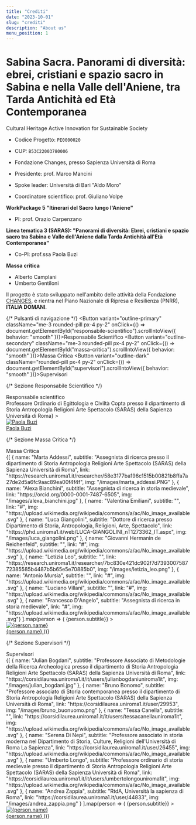 ```yaml
---
title: "Crediti"
date: "2023-10-01"
slug: "crediti"
description: "About us"
menu_position: 1
---
```



<LogoBar />

# Sabina Sacra. Panorami di diversità: ebrei, cristiani e spazio sacro in Sabina e nella Valle dell'Aniene, tra Tarda Antichità ed Età Contemporanea 

Cultural Heritage Active Innovation for Sustainable Society  
- Codice Progetto: `PE0000020`  
- CUP: `B53C22003780006`  
- Fondazione Changes, presso Sapienza Università di Roma

- Presidente: prof. Marco Mancini  
- Spoke leader: Università di Bari "Aldo Moro"  
- Coordinatore scientifico: prof. Giuliano Volpe

**WorkPackage 5 "Itinerari del Sacro lungo l'Aniene"**  
- PI: prof. Orazio Carpenzano

**Linea tematica 3 (SARAS): "Panorami di diversità: Ebrei, cristiani e spazio sacro tra Sabina e Valle dell'Aniene dalla Tarda Antichità all'Età Contemporanea"**  
- Co-PI: prof.ssa Paola Buzi

**Massa critica**
- Alberto Camplani 
- Umberto Gentiloni


Il progetto è stato sviluppato nell'ambito delle attività della Fondazione [CHANGES](https://www.fondazionechanges.org/en/), e rientra nel Piano Nazionale di Ripresa e Resilienza (PNRR), **ITALIA DOMANI**.


<div className="my-5 border-top"></div>

{/* Pulsanti di navigazione */}
<ButtonGroup className="d-flex justify-content-center mb-5">
  <Button 
    variant="outline-primary" 
    className="me-3 rounded-pill px-4 py-2" 
    onClick={() => document.getElementById("responsabile-scientifico").scrollIntoView({ behavior: "smooth" })}>Responsabile Scientifico</Button>
  <Button 
    variant="outline-secondary" 
    className="me-3 rounded-pill px-4 py-2" 
    onClick={() => document.getElementById("massa-critica").scrollIntoView({ behavior: "smooth" })}>Massa Critica</Button>
  <Button 
    variant="outline-dark" 
    className="rounded-pill px-4 py-2" 
    onClick={() => document.getElementById("supervisori").scrollIntoView({ behavior: "smooth" })}>Supervisori</Button>
</ButtonGroup>

{/* Sezione Responsabile Scientifico */}
<div id="responsabile-scientifico" className="text-center my-5">
  <Badge bg="primary" className="fs-5 px-3 py-2 rounded-pill">Responsabile scientifico</Badge>
</div>

<Row className="g-4 mb-5 justify-content-center">
  <Col sm={4}>
    <OverlayTrigger
      overlay={<Tooltip id="buzi-tooltip">Professore Ordinario di Egittologia e Civiltà Copta presso il dipartimento di Storia Antropologia Religioni Arte Spettacolo (SARAS) della Sapienza Università di Roma</Tooltip>}
    >
      <a href="https://corsidilaurea.uniroma1.it/it/users/paolabuziuniroma1it" className="text-decoration-none" target="_blank" rel="noopener noreferrer">
        <Card
          className="text-center p-3 bg-white border border-light shadow-sm rounded-4 hover-card"
        >
          <div className="d-flex justify-content-center py-3">
            <img src="https://www.ansa.it/webimages/img_700/2016/5/4/28fcbbbde6a088e2a870124ad8790eb7.jpg" alt="Paola Buzi" className="rounded-circle border border-3 border-primary shadow" style={{ width: "120px", height: "120px", objectFit: "cover" }} />
          </div>
          <Card.Body>
            <Card.Title className="fs-5 fw-bold text-primary">Paola Buzi</Card.Title>
          </Card.Body>
        </Card>
      </a>
    </OverlayTrigger>
  </Col>
</Row>

<div className="my-5 border-top"></div>

{/* Sezione Massa Critica */}
<div id="massa-critica" className="text-center my-5">
  <Badge bg="secondary" className="fs-5 px-3 py-2 rounded-pill">Massa Critica</Badge>
</div>

<Row className="g-4 mb-5 justify-content-center">
  {[
    { name: "Marta Addessi", subtitle: "Assegnista di ricerca presso il dipartimento di Storia Antropologia Religioni Arte Spettacolo (SARAS) della Sapienza Università di Roma", link: "https://research.uniroma1.it/researcher/58e3177ba196c1515b00821b8ffa7a27de2d5a6fc9aac89ea00f4f4f", img: "/images/marta_addessi.PNG" },
    { name: "Alexa Bianchini", subtitle: "Assegnista di ricerca in storia medievale", link: "https://orcid.org/0000-0001-7487-6505", img: "/images/alexa_bianchini.jpg" },
    { name: "Valentina Emiliani", subtitle: "", link: "#", img: "https://upload.wikimedia.org/wikipedia/commons/a/ac/No_image_available.svg" },
    { name: "Luca Giangolini", subtitle: "Dottore di ricerca presso Dipartimento di Storia, Antropologia, Religioni, Arte, Spettacolo", link: "https://phd.uniroma1.it/web/LUCA-GIANGOLINI_nT1273362_IT.aspx", img: "/images/luca_giangolini.png" },
    { name: "Giovanni Hermanin de Reichenfeld", subtitle: "", link: "#", img: "https://upload.wikimedia.org/wikipedia/commons/a/ac/No_image_available.svg" },
    { name: "Letizia Leo", subtitle: "", link: "https://research.uniroma1.it/researcher/7bc830e421dc902f7d739300758772385585b4487b5b65e5e70885b0", img: "/images/letizia_leo.png" },
    { name: "Antonio Mursia", subtitle: "", link: "#", img: "https://upload.wikimedia.org/wikipedia/commons/a/ac/No_image_available.svg" },
    { name: "Luciano Villani", subtitle: "", link: "#", img: "https://upload.wikimedia.org/wikipedia/commons/a/ac/No_image_available.svg" },
    { name: "Francesco D'Angelo", subtitle: "Assegnista di ricerca in storia medievale", link: "#", img: "https://upload.wikimedia.org/wikipedia/commons/a/ac/No_image_available.svg"}
  ].map(person => (
    <Col xs={6} md={3} key={person.name}>
      <OverlayTrigger
        overlay={<Tooltip id={`${person.name}-tooltip`}>{person.subtitle}</Tooltip>}
      >
        <a href={person.link} className="text-decoration-none" target="_blank" rel="noopener noreferrer">
          <Card
            className="text-center p-3 bg-white border border-light shadow-sm rounded-4 hover-card"
          >
            <div className="d-flex justify-content-center py-3">
              <img src={person.img} alt={person.name} className="rounded-circle border border-3 border-secondary shadow" style={{ width: "100px", height: "100px", objectFit: "cover" }} />
            </div>
            <Card.Body>
              <Card.Title className="fs-6 fw-bold text-secondary">{person.name}</Card.Title>
            </Card.Body>
          </Card>
        </a>
      </OverlayTrigger>
    </Col>
  ))}
</Row>

<div className="my-5 border-top"></div>

{/* Sezione Supervisori */}
<div id="supervisori" className="text-center my-5">
  <Badge bg="dark" className="fs-5 px-3 py-2 rounded-pill">Supervisori</Badge>
</div>

<Row className="g-4 mb-5 justify-content-center">
  {[
    { name: "Julian Bogdani", subtitle: "Professore Associato di Metodologie della Ricerca Archeologica presso il dipartimento di Storia Antropologia Religioni Arte Spettacolo (SARAS) della Sapienza Università di Roma", link: "https://corsidilaurea.uniroma1.it/it/users/julianbogdaniuniroma1it", img: "/images/julian_bogdani.jpg" },
    { name: "Bruno Bonomo", subtitle: "Professore associato di Storia contemporanea presso il dipartimento di Storia Antropologia Religioni Arte Spettacolo (SARAS) della Sapienza Università di Roma", link: "https://corsidilaurea.uniroma1.it/user/29953", img: "/images/bruno_buonuomo.png" },
    { name: "Tessa Canella", subtitle: "", link: "https://corsidilaurea.uniroma1.it/it/users/tessacanellauniroma1it", img: "https://upload.wikimedia.org/wikipedia/commons/a/ac/No_image_available.svg" },
    { name: "Serena Di Nepi", subtitle: "Professore associato in storia moderna nel Dipartimento di Storia, Culture, Religioni dell'Università di Roma La Sapienza", link: "https://corsidilaurea.uniroma1.it/user/26455", img: "https://upload.wikimedia.org/wikipedia/commons/a/ac/No_image_available.svg" },
    { name: "Umberto Longo", subtitle: "Professore ordinario di storia medievale presso il dipartimento di Storia Antropologia Religioni Arte Spettacolo (SARAS) della Sapienza Università di Roma", link: "https://corsidilaurea.uniroma1.it/it/users/umbertolongouniroma1it", img: "https://upload.wikimedia.org/wikipedia/commons/a/ac/No_image_available.svg" },
    { name: "Andrea Zappia", subtitle: "RtdA, Università la sapienza di Roma", link: "https://corsidilaurea.uniroma1.it/user/44833", img: "/images/andrea_zappia.png" }
  ].map(person => (
    <Col xs={6} md={4} lg={3} key={person.name}>
      <OverlayTrigger
        overlay={<Tooltip id={`${person.name}-tooltip`}>{person.subtitle}</Tooltip>}
      >
        <a href={person.link} className="text-decoration-none" target="_blank" rel="noopener noreferrer">
          <Card
            className="text-center p-3 bg-white border border-light shadow-sm rounded-4 hover-card"
          >
            <div className="d-flex justify-content-center py-3">
              <img src={person.img} alt={person.name} className="rounded-circle border border-3 border-dark shadow" style={{ width: "100px", height: "100px", objectFit: "cover" }} />
            </div>
            <Card.Body>
              <Card.Title className="fs-6 fw-bold text-dark">{person.name}</Card.Title>
            </Card.Body>
          </Card>
        </a>
      </OverlayTrigger>
    </Col>
  ))}
</Row>
